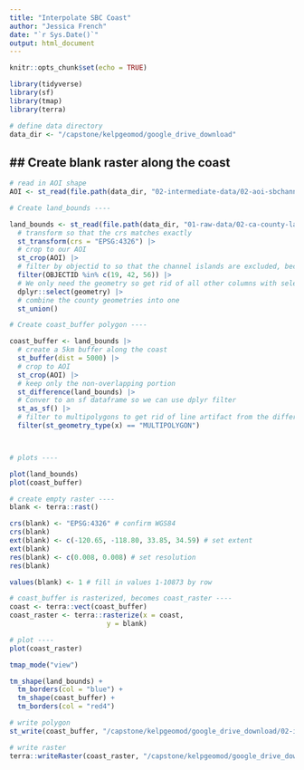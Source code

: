 ```yaml
---
title: "Interpolate SBC Coast"
author: "Jessica French"
date: "`r Sys.Date()`"
output: html_document
---
```


```r
knitr::opts_chunk$set(echo = TRUE)
```

```r
library(tidyverse)
library(sf)
library(tmap)
library(terra)

# define data directory
data_dir <- "/capstone/kelpgeomod/google_drive_download"
```

## Create blank raster along the coast
- 


```r
# read in AOI shape
AOI <- st_read(file.path(data_dir, "02-intermediate-data/02-aoi-sbchannel-shapes-intermediate/aoi-sbchannel.shp"))

# Create land_bounds ----

land_bounds <- st_read(file.path(data_dir, "01-raw-data/02-ca-county-land-boundaries-raw/California_County_Boundaries/cnty19_1.shp")) |> 
  # transform so that the crs matches exactly
  st_transform(crs = "EPSG:4326") |> 
  # crop to our AOI
  st_crop(AOI) |> 
  # filter by objectid to so that the channel islands are excluded, because we don't want a buffer around the islands. 
  filter(OBJECTID %in% c(19, 42, 56)) |> 
  # We only need the geometry so get rid of all other columns with select
  dplyr::select(geometry) |> 
  # combine the county geometries into one
  st_union() 

# Create coast_buffer polygon ----

coast_buffer <- land_bounds |> 
  # create a 5km buffer along the coast
  st_buffer(dist = 5000) |> 
  # crop to AOI 
  st_crop(AOI) |> 
  # keep only the non-overlapping portion
  st_difference(land_bounds) |> 
  # Conver to an sf dataframe so we can use dplyr filter
  st_as_sf() |> 
  # filter to multipolygons to get rid of line artifact from the difference function.
  filter(st_geometry_type(x) == "MULTIPOLYGON") 



# plots ---- 

plot(land_bounds)
plot(coast_buffer)


```

```r
# create empty raster ----
blank <- terra::rast()

crs(blank) <- "EPSG:4326" # confirm WGS84
crs(blank)
ext(blank) <- c(-120.65, -118.80, 33.85, 34.59) # set extent
ext(blank)
res(blank) <- c(0.008, 0.008) # set resolution
res(blank)

values(blank) <- 1 # fill in values 1-10873 by row

# coast_buffer is rasterized, becomes coast_raster ----
coast <- terra::vect(coast_buffer)
coast_raster <- terra::rasterize(x = coast, 
                        y = blank)

# plot ----
plot(coast_raster)
```

```r
tmap_mode("view")

tm_shape(land_bounds) +
  tm_borders(col = "blue") +
  tm_shape(coast_buffer) +
  tm_borders(col = "red4")
```

```r
# write polygon
st_write(coast_buffer, "/capstone/kelpgeomod/google_drive_download/02-intermediate-data/04-interpolation-shapes-intermediate/coast-sbchannel.shp", append = FALSE)

# write raster
terra::writeRaster(coast_raster, "/capstone/kelpgeomod/google_drive_download/02-intermediate-data/04-interpolation-shapes-intermediate/coast-sbchannel.tif", filetype = "GTiff", overwrite = TRUE)
```

